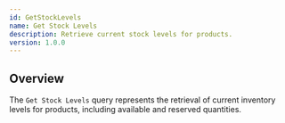 ```yaml
---
id: GetStockLevels
name: Get Stock Levels
description: Retrieve current stock levels for products.
version: 1.0.0
---
```


## Overview

The `Get Stock Levels` query represents the retrieval of current inventory levels for products, including available and reserved quantities.

<NodeGraph />
